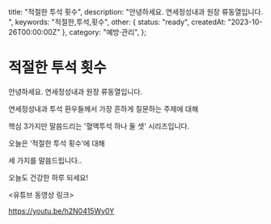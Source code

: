   title: "적절한 투석 횟수",
  description: "안녕하세요. 연세정성내과 원장 류동열입니다. ",
  keywords: "적절한,투석,횟수",
  other: { status: "ready", createdAt: "2023-10-26T00:00:00Z" },
  category: "예방·관리",
};

# 적절한 투석 횟수

안녕하세요. 연세정성내과 원장 류동열입니다.

연세정성내과 투석 환우들께서 가장 흔하게 질문하는 주제에 대해

핵심 3가지만 말씀드리는 '혈액투석 하나 둘 셋' 시리즈입니다.

오늘은 ‘적절한 투석 횟수’에 대해

세 가지를 말씀드립니다..

오늘도 건강한 하루 되세요!

&lt;유튜브 동영상 링크&gt;

https://youtu.be/h2N0415Wv0Y
